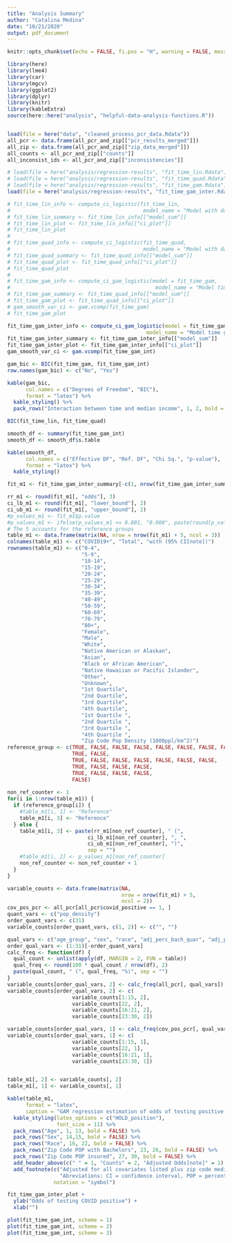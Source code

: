 ```yaml
---
title: "Analysis Summary"
author: "Catalina Medina"
date: "10/21/2020"
output: pdf_document
---
```



```r
knitr::opts_chunk$set(echo = FALSE, fi.pos = "H", warning = FALSE, message = FALSE, fig.align = "center")
```

```r
library(here)
library(lme4)
library(car)
library(mgcv)
library(ggplot2)
library(dplyr)
library(knitr)
library(kableExtra)
source(here::here("analysis", "helpful-data-analysis-functions.R"))


load(file = here("data", "cleaned_process_pcr_data.Rdata"))
all_pcr <- data.frame(all_pcr_and_zip[["pcr_results_merged"]])
all_zip <- data.frame(all_pcr_and_zip[["zip_data_merged"]])
all_counts <- all_pcr_and_zip[["counts"]]
all_inconsist_ids <- all_pcr_and_zip[["inconsistencies"]]

# load(file = here("analysis/regression-results", "fit_time_lin.Rdata"))
# load(file = here("analysis/regression-results", "fit_time_quad.Rdata"))
# load(file = here("analysis/regression-results", "fit_time_gam.Rdata"))
load(file = here("analysis/regression-results", "fit_time_gam_inter.Rdata"))
```



```r

# fit_time_lin_info <- compute_ci_logistic(fit_time_lin,
#                                           model_name = "Model with days as linear predictor")
# fit_time_lin_summary <- fit_time_lin_info[["model_sum"]]
# fit_time_lin_plot <- fit_time_lin_info[["ci_plot"]]
# fit_time_lin_plot
# 
# fit_time_quad_info <- compute_ci_logistic(fit_time_quad,
#                                           model_name = "Model with days as quad predictor")
# fit_time_quad_summary <- fit_time_quad_info[["model_sum"]]
# fit_time_quad_plot <- fit_time_quad_info[["ci_plot"]]
# fit_time_quad_plot
# 
# fit_time_gam_info <- compute_ci_gam_logistic(model = fit_time_gam,
#                                               model_name = "Model time gam no interaction")
# fit_time_gam_summary <- fit_time_quad_info[["model_sum"]]
# fit_time_gam_plot <- fit_time_quad_info[["ci_plot"]]
# gam_smooth_var_ci <- gam.vcomp(fit_time_gam)
# fit_time_gam_plot

fit_time_gam_inter_info <- compute_ci_gam_logistic(model = fit_time_gam_int, 
                                             model_name = "Model time gam with interaction between days and median income")
fit_time_gam_inter_summary <- fit_time_gam_inter_info[["model_sum"]]
fit_time_gam_inter_plot <- fit_time_gam_inter_info[["ci_plot"]]
gam_smooth_var_ci <- gam.vcomp(fit_time_gam_int)
```



```r


gam_bic <- BIC(fit_time_gam, fit_time_gam_int) 
row.names(gam_bic) <- c("No", "Yes")

kable(gam_bic,
      col.names = c("Degrees of Freedom", "BIC"),
      format = "latex") %>%
  kable_styling() %>%
  pack_rows("Interaction between time and median income", 1, 2, bold = FALSE)

BIC(fit_time_lin, fit_time_quad)
```


```r
smooth_df <- summary(fit_time_gam_int)
smooth_df <- smooth_df$s.table

kable(smooth_df,
      col.names = c("Effective DF", "Ref. DF", "Chi Sq.", "p-value"),
      format = "latex") %>%
  kable_styling() 
```


```r


fit_m1 <- fit_time_gam_inter_summary[-c(1, nrow(fit_time_gam_inter_summary)), ]

rr_m1 <- round(fit_m1[, "odds"], 3)
ci_lb_m1 <- round(fit_m1[, "lower_bound"], 2)
ci_ub_m1 <- round(fit_m1[, "upper_bound"], 2)
#p_values_m1 <- fit_m1$p.value
#p_values_m1 <- ifelse(p_values_m1 <= 0.001, "0.000", paste(round(p_values_m1, 3)))
# The 5 accounts for the reference groups
table_m1 <- data.frame(matrix(NA, nrow = nrow(fit_m1) + 5, ncol = 3))
colnames(table_m1) <- c("COVID19+", "Total", "with (95% CI[note])")
rownames(table_m1) <- c("0-4",
                        "5-9",
                        "10-14",
                        "15-19",
                        "20-24",
                        "25-29",
                        "30-34",
                        "35-39",
                        "40-49",
                        "50-59",
                        "60-69",
                        "70-79",
                        "80+",
                        "Female",
                        "Male",
                        "White",
                        "Native American or Alaskan",
                        "Asian",
                        "Black or African American",
                        "Native Hawaiian or Pacific Islander",
                        "Other",
                        "Unknown",
                        "1st Quartile",
                        "2nd Quartile",
                        "3rd Quartile",
                        "4th Quartile",
                        "1st Quartile ",
                        "2nd Quartile ",
                        "3rd Quartile ",
                        "4th Quartile ",
                        "Zip Code Pop Density (1000ppl/km^2)")
reference_group <- c(TRUE, FALSE, FALSE, FALSE, FALSE, FALSE, FALSE, FALSE, FALSE, FALSE, FALSE, FALSE, FALSE,
                     TRUE, FALSE,
                     TRUE, FALSE, FALSE, FALSE, FALSE, FALSE, FALSE,
                     TRUE, FALSE, FALSE, FALSE,
                     TRUE, FALSE, FALSE, FALSE,
                     FALSE)
          
non_ref_counter <- 1
for(i in 1:nrow(table_m1)) {
  if (reference_group[i]) {
    #table_m1[i, 1] <- "Reference"
    table_m1[i, 3] <- "Reference"
  } else {
    table_m1[i, 3] <- paste(rr_m1[non_ref_counter], " (", 
                          ci_lb_m1[non_ref_counter], ", ", 
                          ci_ub_m1[non_ref_counter], ")", 
                          sep = "")
    #table_m1[i, 2] <- p_values_m1[non_ref_counter]
    non_ref_counter <- non_ref_counter + 1
  }
}      

variable_counts <- data.frame(matrix(NA, 
                                     nrow = nrow(fit_m1) + 5,
                                     ncol = 2))
cov_pos_pcr <- all_pcr[all_pcr$covid_positive == 1, ]
quant_vars <- c("pop_density")
order_quant_vars <- c(31)
variable_counts[order_quant_vars, c(1, 2)] <- c("", "")

qual_vars <- c("age_group", "sex", "race", "adj_perc_bach_quar", "adj_perc_insured_quar")
order_qual_vars <- (1:31)[-order_quant_vars]
calc_freq <- function(df) {
  qual_count <- unlist(apply(df, MARGIN = 2, FUN = table))
  qual_freq <- round(100 * qual_count / nrow(df), 2)
  paste(qual_count, " (", qual_freq, "%)", sep = "")
}
variable_counts[order_qual_vars, 2] <- calc_freq(all_pcr[, qual_vars])
variable_counts[order_qual_vars, 2] <- c(
                     variable_counts[1:15, 2], 
                     variable_counts[22, 2],
                     variable_counts[16:21, 2],
                     variable_counts[23:30, 2])

variable_counts[order_qual_vars, 1] <- calc_freq(cov_pos_pcr[, qual_vars])
variable_counts[order_qual_vars, 1] <- c(
                     variable_counts[1:15, 1], 
                     variable_counts[22, 1],
                     variable_counts[16:21, 1],
                     variable_counts[23:30, 1])


table_m1[, 2] <- variable_counts[, 2]
table_m1[, 1] <- variable_counts[, 1]

kable(table_m1, 
      format = "latex", 
      caption = "GAM regression estimation of odds of testing positive for covid in Orange county from March 1st to August 16, 2020. Model has a smooth term for time and an interaction between median income and time.") %>%
  kable_styling(latex_options = c("HOLD_position"),
                font_size = 11) %>%
  pack_rows("Age", 1, 13, bold = FALSE) %>%
  pack_rows("Sex", 14,15, bold = FALSE) %>%
  pack_rows("Race", 16, 22, bold = FALSE) %>%
  pack_rows("Zip Code POP with Bachelors", 23, 26, bold = FALSE) %>%
  pack_rows("Zip Code POP insured", 27, 30, bold = FALSE) %>% 
  add_header_above(c(" " = 1, "Counts" = 2, "Adjusted Odds[note]" = 1), line = FALSE) %>% 
  add_footnote(c("Adjusted for all covariates listed plus zip code median income and time of test in days", 
                 "Abreviations: CI = confidence interval, POP = percentage of population"),
               notation = "symbol")                 
```


```r
fit_time_gam_inter_plot +
  ylab("Odds of testing COVID positive") +
  xlab("")
```

```r

plot(fit_time_gam_int, scheme = 1)
plot(fit_time_gam_int, scheme = 2)
plot(fit_time_gam_int, scheme = 3)

```




















